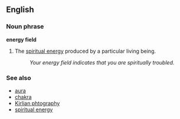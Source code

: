 ==English==

===Noun phrase===
'''energy field'''

# {{cattag:Alternate science}} The [[spiritual energy]] produced by a particular living being.
#: ''Your energy field indicates that you are spiritually troubled.''

===See also===
*[[aura]]
*[[chakra]]
*[[Kirlian phtography]]
*[[spiritual energy]]